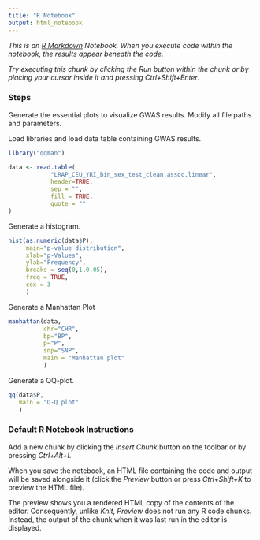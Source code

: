 ```yaml
---
title: "R Notebook"
output: html_notebook
---
```


*This is an [R Markdown](http://rmarkdown.rstudio.com) Notebook. When you execute code within the notebook, the results appear beneath the code.*

*Try executing this chunk by clicking the Run button within the chunk or by placing your cursor inside it and pressing Ctrl+Shift+Enter*. 

### Steps

Generate the essential plots to visualize GWAS results. Modify all file paths and parameters. 

Load libraries and load data table containing GWAS results.
```r
library("qqman")

data <- read.table(
            "LRAP_CEU_YRI_bin_sex_test_clean.assoc.linear",
            header=TRUE,  
            sep = "", 
            fill = TRUE, 
            quote = ""
)
```

Generate a histogram.
```r
hist(as.numeric(data$P), 
     main="p-value distribution",
     xlab="p-Values",
     ylab="Frequency",
     breaks = seq(0,1,0.05),
     freq = TRUE, 
     cex = 3
     )
```

Generate a Manhattan Plot
```r
manhattan(data, 
          chr="CHR",
          bp="BP",
          p="P",
          snp="SNP", 
          main = "Manhattan plot"
          )
```

Generate a QQ-plot.
```r
qq(data$P, 
   main = "Q-Q plot"
   )
```




### Default R Notebook Instructions

Add a new chunk by clicking the *Insert Chunk* button on the toolbar or by pressing *Ctrl+Alt+I*.

When you save the notebook, an HTML file containing the code and output will be saved alongside it (click the *Preview* button or press *Ctrl+Shift+K* to preview the HTML file).

The preview shows you a rendered HTML copy of the contents of the editor. Consequently, unlike *Knit*, *Preview* does not run any R code chunks. Instead, the output of the chunk when it was last run in the editor is displayed.
